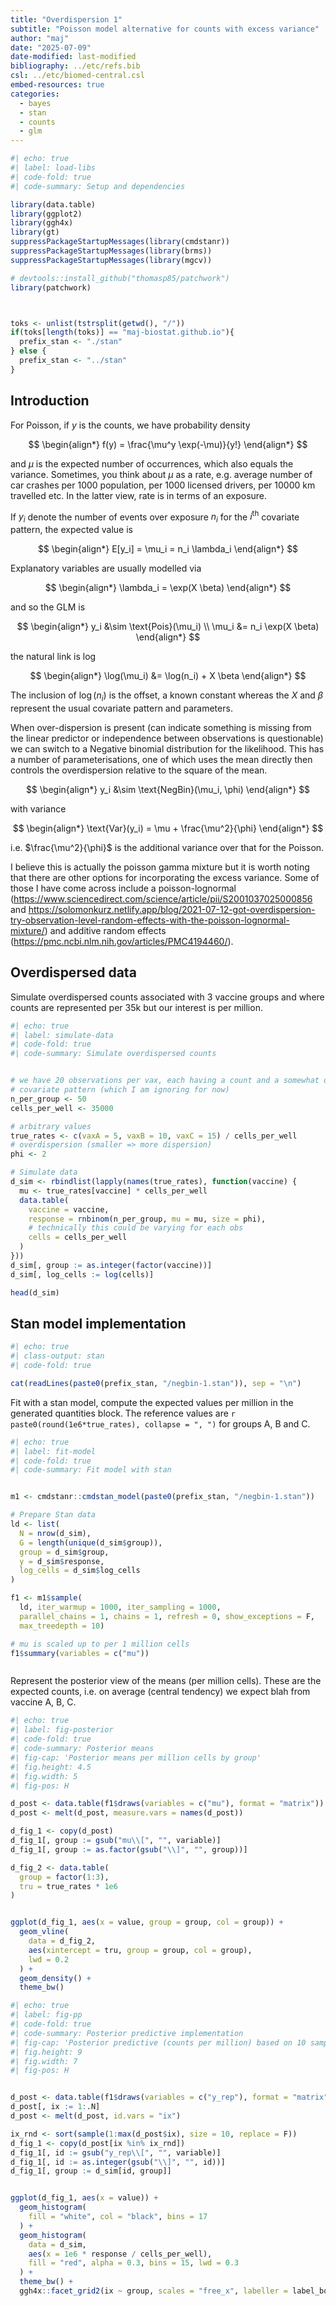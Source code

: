 ```yaml
---
title: "Overdispersion 1"
subtitle: "Poisson model alternative for counts with excess variance"
author: "maj"
date: "2025-07-09"
date-modified: last-modified
bibliography: ../etc/refs.bib
csl: ../etc/biomed-central.csl
embed-resources: true
categories:
  - bayes
  - stan
  - counts
  - glm
---
```


```r
#| echo: true
#| label: load-libs
#| code-fold: true
#| code-summary: Setup and dependencies

library(data.table)
library(ggplot2)
library(ggh4x)
library(gt)
suppressPackageStartupMessages(library(cmdstanr))
suppressPackageStartupMessages(library(brms))
suppressPackageStartupMessages(library(mgcv))

# devtools::install_github("thomasp85/patchwork")
library(patchwork)



toks <- unlist(tstrsplit(getwd(), "/")) 
if(toks[length(toks)] == "maj-biostat.github.io"){
  prefix_stan <- "./stan"
} else {
  prefix_stan <- "../stan"
}
```

## Introduction

For Poisson, if $y$ is the counts, we have probability density 

$$
\begin{align*}
f(y) = \frac{\mu^y \exp(-\mu)}{y!}
\end{align*}
$$

and $\mu$ is the expected number of occurrences, which also equals the variance.
Sometimes, you think about $\mu$ as a rate, e.g. average number of car crashes per 1000 population, per 1000 licensed drivers, per 10000 km travelled etc.
In the latter view, rate is in terms of an exposure.

If $y_i$ denote the number of events over exposure $n_i$ for the $i^\text{th}$ covariate pattern, the expected value is

$$
\begin{align*}
E[y_i] = \mu_i = n_i \lambda_i
\end{align*}
$$

Explanatory variables are usually modelled via

$$
\begin{align*}
\lambda_i = \exp(X \beta)
\end{align*}
$$

and so the GLM is 

$$
\begin{align*}
y_i &\sim \text{Pois}(\mu_i) \\
\mu_i &= n_i \exp(X \beta)
\end{align*}
$$

the natural link is $\log$

$$
\begin{align*}
\log(\mu_i) &= \log(n_i) + X \beta
\end{align*}
$$

The inclusion of $\log(n_i)$ is the offset, a known constant whereas the $X$ and $\beta$ represent the usual covariate pattern and parameters.

When over-dispersion is present (can indicate something is missing from the linear predictor or independence between observations is questionable) we can switch to a Negative binomial distribution for the likelihood.
This has a number of parameterisations, one of which uses the mean directly then controls the overdispersion relative to the square of the mean.

$$
\begin{align*}
y_i &\sim \text{NegBin}(\mu_i, \phi)
\end{align*}
$$

with variance 

$$
\begin{align*}
\text{Var}(y_i) = \mu + \frac{\mu^2}{\phi}
\end{align*}
$$

i.e. $\frac{\mu^2}{\phi}$ is the additional variance over that for the Poisson.

I believe this is actually the poisson gamma mixture but it is worth noting that there are other options for incorporating the excess variance. 
Some of those I have come across include a poisson-lognormal ([https://www.sciencedirect.com/science/article/pii/S2001037025000856](https://www.sciencedirect.com/science/article/pii/S2001037025000856) and [https://solomonkurz.netlify.app/blog/2021-07-12-got-overdispersion-try-observation-level-random-effects-with-the-poisson-lognormal-mixture/](https://solomonkurz.netlify.app/blog/2021-07-12-got-overdispersion-try-observation-level-random-effects-with-the-poisson-lognormal-mixture/)) and additive random effects ([https://pmc.ncbi.nlm.nih.gov/articles/PMC4194460/](https://pmc.ncbi.nlm.nih.gov/articles/PMC4194460/)).

## Overdispersed data

Simulate overdispersed counts associated with 3 vaccine groups and where counts are represented per 35k but our interest is per million.

```r
#| echo: true
#| label: simulate-data
#| code-fold: true
#| code-summary: Simulate overdispersed counts


# we have 20 observations per vax, each having a count and a somewhat distinct 
# covariate pattern (which I am ignoring for now)
n_per_group <- 50
cells_per_well <- 35000

# arbitrary values
true_rates <- c(vaxA = 5, vaxB = 10, vaxC = 15) / cells_per_well  
# overdispersion (smaller => more dispersion)
phi <- 2  

# Simulate data
d_sim <- rbindlist(lapply(names(true_rates), function(vaccine) {
  mu <- true_rates[vaccine] * cells_per_well
  data.table(
    vaccine = vaccine,
    response = rnbinom(n_per_group, mu = mu, size = phi),
    # technically this could be varying for each obs
    cells = cells_per_well
  )
}))
d_sim[, group := as.integer(factor(vaccine))]
d_sim[, log_cells := log(cells)]

head(d_sim)

```

## Stan model implementation

```r
#| echo: true
#| class-output: stan
#| code-fold: true

cat(readLines(paste0(prefix_stan, "/negbin-1.stan")), sep = "\n")
```

Fit with a stan model, compute the expected values per million in the generated quantities block.
The reference values are `r paste0(round(1e6*true_rates), collapse = ", ")` for groups A, B and C.

```r
#| echo: true
#| label: fit-model
#| code-fold: true
#| code-summary: Fit model with stan


m1 <- cmdstanr::cmdstan_model(paste0(prefix_stan, "/negbin-1.stan"))

# Prepare Stan data
ld <- list(
  N = nrow(d_sim),
  G = length(unique(d_sim$group)),
  group = d_sim$group,
  y = d_sim$response,
  log_cells = d_sim$log_cells
)

f1 <- m1$sample(
  ld, iter_warmup = 1000, iter_sampling = 1000,
  parallel_chains = 1, chains = 1, refresh = 0, show_exceptions = F,
  max_treedepth = 10)

# mu is scaled up to per 1 million cells
f1$summary(variables = c("mu"))



```

Represent the posterior view of the means (per million cells).
These are the expected counts, i.e. on average (central tendency) we expect blah from vaccine A, B, C.

```r
#| echo: true
#| label: fig-posterior
#| code-fold: true
#| code-summary: Posterior means
#| fig-cap: 'Posterior means per million cells by group'
#| fig.height: 4.5
#| fig.width: 5
#| fig-pos: H

d_post <- data.table(f1$draws(variables = c("mu"), format = "matrix"))
d_post <- melt(d_post, measure.vars = names(d_post))

d_fig_1 <- copy(d_post)
d_fig_1[, group := gsub("mu\\[", "", variable)]
d_fig_1[, group := as.factor(gsub("\\]", "", group))]

d_fig_2 <- data.table(
  group = factor(1:3),
  tru = true_rates * 1e6
)


ggplot(d_fig_1, aes(x = value, group = group, col = group)) +
  geom_vline(
    data = d_fig_2, 
    aes(xintercept = tru, group = group, col = group),
    lwd = 0.2
  ) +
  geom_density() +
  theme_bw()
```


```r
#| echo: true
#| label: fig-pp
#| code-fold: true
#| code-summary: Posterior predictive implementation
#| fig-cap: 'Posterior predictive (counts per million) based on 10 samples of equal size to what we observed (in red) by vaccine group'
#| fig.height: 9
#| fig.width: 7
#| fig-pos: H


d_post <- data.table(f1$draws(variables = c("y_rep"), format = "matrix"))
d_post[, ix := 1:.N]
d_post <- melt(d_post, id.vars = "ix")

ix_rnd <- sort(sample(1:max(d_post$ix), size = 10, replace = F))
d_fig_1 <- copy(d_post[ix %in% ix_rnd])
d_fig_1[, id := gsub("y_rep\\[", "", variable)]
d_fig_1[, id := as.integer(gsub("\\]", "", id))]
d_fig_1[, group := d_sim[id, group]]


ggplot(d_fig_1, aes(x = value)) +
  geom_histogram(
    fill = "white", col = "black", bins = 17
  ) +
  geom_histogram(
    data = d_sim,
    aes(x = 1e6 * response / cells_per_well),
    fill = "red", alpha = 0.3, bins = 15, lwd = 0.3
  ) +
  theme_bw() +
  ggh4x::facet_grid2(ix ~ group, scales = "free_x", labeller = label_both)
```

